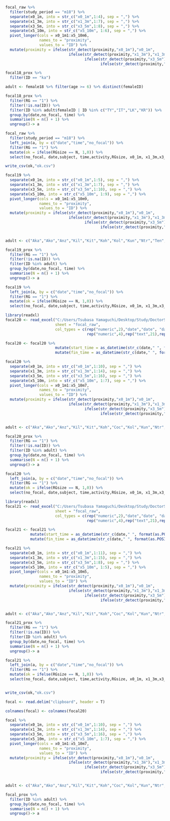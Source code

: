 ```r
focal_raw %>% 
  filter(study_period == "m18") %>% 
  separate(x0_1m, into = str_c("x0_1m",1:4), sep = ",") %>% 
  separate(x1_3m, into = str_c("x1_3m",1:7), sep = ",") %>% 
  separate(x3_5m, into = str_c("x3_5m",1:8), sep = ",") %>% 
  separate(x5_10m, into = str_c("x5_10m", 1:6), sep = ",") %>% 
  pivot_longer(cols = x0_1m1:x5_10m6,
               names_to = "proximity",
               values_to = "ID") %>% 
  mutate(proximity = ifelse(str_detect(proximity,"x0_1m"),"x0_1m",
                            ifelse(str_detect(proximity,"x1_3m"),"x1_3m",
                                   ifelse(str_detect(proximity,"x3_5m"),"x3_5m",
                                          ifelse(str_detect(proximity,"x5_10m"),"x5_10m","NA"))))) -> focal18_prox

focal18_prox %>% 
  filter(ID == "ka")

adult <- female18 %>% filter(age >= 6) %>% distinct(femaleID)

focal18_prox %>% 
  filter(RG == "1") %>% 
  filter(!is.na(ID)) %>% 
  filter(ID %in% adult$femaleID | ID %in% c("TY","IT","LK","KR")) %>% 
  group_by(date,no_focal, time) %>% 
  summarise(N = n() + 1) %>% 
  ungroup()-> a

focal_raw %>%
  filter(study_period == "m18") %>% 
  left_join(a, by = c("date","time","no_focal")) %>% 
  filter(RG == "1") %>% 
  mutate(ok = ifelse(RGsize == N, 1,0)) %>% 
  select(no_focal, date,subject, time,activity,RGsize, x0_1m, x1_3m,x3_5m,x5_10m,N,ok) -> ok

write_csv(ok,"ok.csv")

focal19 %>% 
  separate(x0_1m, into = str_c("x0_1m",1:5), sep = ",") %>% 
  separate(x1_3m, into = str_c("x1_3m",1:7), sep = ",") %>% 
  separate(x3_5m, into = str_c("x3_5m",1:10), sep = ",") %>% 
  separate(x5_10m, into = str_c("x5_10m", 1:9), sep = ",") %>% 
  pivot_longer(cols = x0_1m1:x5_10m9,
               names_to = "proximity",
               values_to = "ID") %>% 
  mutate(proximity = ifelse(str_detect(proximity,"x0_1m"),"x0_1m",
                            ifelse(str_detect(proximity,"x1_3m"),"x1_3m",
                                   ifelse(str_detect(proximity,"x3_5m"),"x3_5m",
                                          ifelse(str_detect(proximity,"x5_10m"),"x5_10m","NA"))))) -> focal19_prox


adult <- c("Aka","Ako","Anz","Kil","Kit","Koh","Kol","Kun","Ntr","Ten","Tot","Tam","Mik","Mif","Mal","Mei","TY","IT","KR","LK","Hen","Hot","Kur")

focal19_prox %>% 
  filter(RG == "1") %>% 
  filter(!is.na(ID)) %>% 
  filter(ID %in% adult) %>% 
  group_by(date,no_focal, time) %>% 
  summarise(N = n() + 1) %>% 
  ungroup()-> a

focal19 %>% 
  left_join(a, by = c("date","time","no_focal")) %>% 
  filter(RG == "1") %>% 
  mutate(ok = ifelse(RGsize == N, 1,0)) %>% 
  select(no_focal, date,subject, time,activity,RGsize, x0_1m, x1_3m,x3_5m,x5_10m,N,ok) -> ok
```

```r
library(readxl)
focal20 <- read_excel("C:/Users/Tsubasa Yamaguchi/Desktop/Study/DoctorStudy/data/2020mating/2020mating_raw.xlsx",
                      sheet = "focal_raw",
                      col_types = c(rep("numeric",2),"date","date", "date",rep("text",1),rep("numeric",2), rep("text",3),
                                    rep("numeric",4),rep("text",21),rep("numeric",2),rep("text",8)))

focal20 <- focal20 %>% 
                      mutate(start_time = as_datetime(str_c(date," ", format(as.POSIXct(focal20$start_time), format = "%H:%M:%S")))) %>% 
                      mutate(fin_time = as_datetime(str_c(date," ", format(as.POSIXct(focal20$fin_time), format = "%H:%M:%S")))) 


```

```r
focal20 %>% 
  separate(x0_1m, into = str_c("x0_1m",1:10), sep = ",") %>% 
  separate(x1_3m, into = str_c("x1_3m",1:14), sep = ",") %>% 
  separate(x3_5m, into = str_c("x3_5m",1:16), sep = ",") %>% 
  separate(x5_10m, into = str_c("x5_10m", 1:7), sep = ",") %>% 
  pivot_longer(cols = x0_1m1:x5_10m7,
               names_to = "proximity",
               values_to = "ID") %>% 
  mutate(proximity = ifelse(str_detect(proximity,"x0_1m"),"x0_1m",
                            ifelse(str_detect(proximity,"x1_3m"),"x1_3m",
                                   ifelse(str_detect(proximity,"x3_5m"),"x3_5m",
                                          ifelse(str_detect(proximity,"x5_10m"),"x5_10m","NA"))))) -> focal20_prox


adult <- c("Aka","Ako","Anz","Kil","Kit","Koh","Coc","Kol","Kun","Ntr","Ntm","Ten","Tot","Tam","Trt","Mik","Mif","Mal","Mei","TY","IT","KR","KM","Hen","Hot")

focal20_prox %>% 
  filter(RG == "1") %>% 
  filter(!is.na(ID)) %>% 
  filter(ID %in% adult) %>% 
  group_by(date,no_focal, time) %>% 
  summarise(N = n() + 1) %>% 
  ungroup()-> a

focal20 %>% 
  left_join(a, by = c("date","time","no_focal")) %>% 
  filter(RG == "1") %>% 
  mutate(ok = ifelse(RGsize == N, 1,0)) %>% 
  select(no_focal, date,subject, time,activity,RGsize, x0_1m, x1_3m,x3_5m,x5_10m,N,ok) -> ok
```

```r
library(readxl)
focal21 <- read_excel("C:/Users/Tsubasa Yamaguchi/Desktop/Study/DoctorStudy/data/2021mating/2021mating_raw.xlsx",
                      sheet = "focal_raw",
                      col_types = c(rep("numeric",2),"date","date", "date",rep("text",1),rep("numeric",2), rep("text",3),
                                    rep("numeric",4),rep("text",21),rep("numeric",2),rep("text",8))) 

focal21 <- focal21 %>% 
           mutate(start_time = as_datetime(str_c(date," ", format(as.POSIXct(focal21$start_time), format = "%H:%M:%S")))) %>% 
           mutate(fin_time = as_datetime(str_c(date," ", format(as.POSIXct(focal21$fin_time), format = "%H:%M:%S")))) 
```

```r

focal21 %>% 
  separate(x0_1m, into = str_c("x0_1m",1:11), sep = ",") %>% 
  separate(x1_3m, into = str_c("x1_3m",1:15), sep = ",") %>% 
  separate(x3_5m, into = str_c("x3_5m",1:8), sep = ",") %>% 
  separate(x5_10m, into = str_c("x5_10m", 1:5), sep = ",") %>% 
  pivot_longer(cols = x0_1m1:x5_10m5,
               names_to = "proximity",
               values_to = "ID") %>% 
  mutate(proximity = ifelse(str_detect(proximity,"x0_1m"),"x0_1m",
                            ifelse(str_detect(proximity,"x1_3m"),"x1_3m",
                                   ifelse(str_detect(proximity,"x3_5m"),"x3_5m",
                                          ifelse(str_detect(proximity,"x5_10m"),"x5_10m","NA"))))) -> focal21_prox


adult <- c("Aka","Ako","Anz","Kil","Kit","Koh","Coc","Kol","Kun","Ntr","Ntm","Ten","Tot","Tam","Trt","Mik","Mif","Mal","Mei","TY","IT","KR","KM","Hen","Hot","Har")

focal21_prox %>% 
  filter(RG == "1") %>% 
  filter(!is.na(ID)) %>% 
  filter(ID %in% adult) %>% 
  group_by(date,no_focal, time) %>% 
  summarise(N = n() + 1) %>% 
  ungroup()-> a

focal21 %>% 
  left_join(a, by = c("date","time","no_focal")) %>% 
  filter(RG == "1") %>% 
  mutate(ok = ifelse(RGsize == N, 1,0)) %>% 
  select(no_focal, date,subject, time,activity,RGsize, x0_1m, x1_3m,x3_5m,x5_10m,N,ok) -> ok


write_csv(ok,"ok.csv")
```


```r
focal <- read.delim("clipboard", header = T)

colnames(focal) <- colnames(focal20)

focal %>% 
  separate(x0_1m, into = str_c("x0_1m",1:10), sep = ",") %>% 
  separate(x1_3m, into = str_c("x1_3m",1:14), sep = ",") %>% 
  separate(x3_5m, into = str_c("x3_5m",1:16), sep = ",") %>% 
  separate(x5_10m, into = str_c("x5_10m", 1:7), sep = ",") %>% 
  pivot_longer(cols = x0_1m1:x5_10m7,
               names_to = "proximity",
               values_to = "ID") %>% 
  mutate(proximity = ifelse(str_detect(proximity,"x0_1m"),"x0_1m",
                            ifelse(str_detect(proximity,"x1_3m"),"x1_3m",
                                   ifelse(str_detect(proximity,"x3_5m"),"x3_5m",
                                          ifelse(str_detect(proximity,"x5_10m"),"x5_10m","NA"))))) -> focal_prox


adult <- c("Aka","Ako","Anz","Kil","Kit","Koh","Coc","Kol","Kun","Ntr","Ntm","Ten","Tot","Tam","Trt","Mik","Mif","Mal","Mei","TY","IT","KR","KM","Hen","Hot","Har")

focal_prox %>% 
  filter(ID %in% adult) %>% 
  group_by(date,no_focal, time) %>% 
  summarise(N = n() + 1) %>% 
  ungroup()-> a

```


